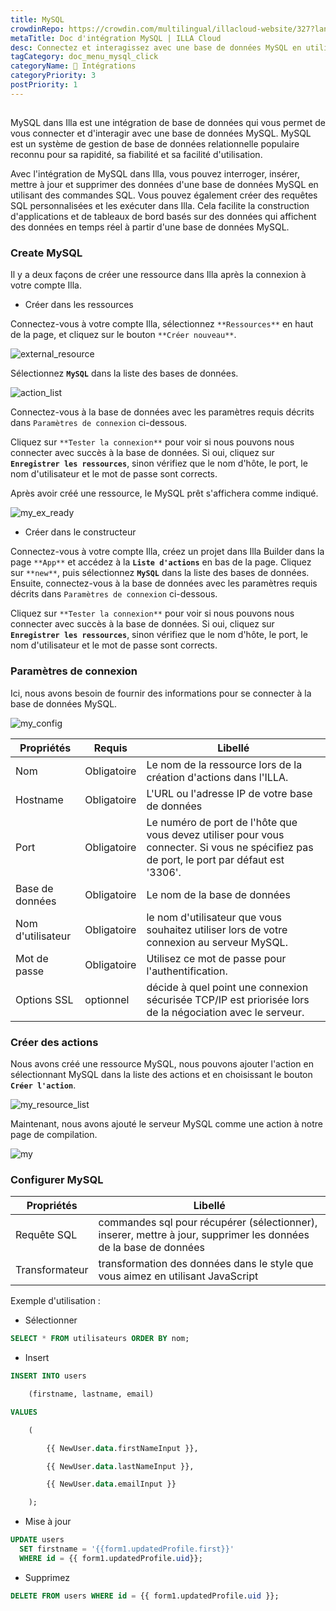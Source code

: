 ```yaml
---
title: MySQL
crowdinRepo: https://crowdin.com/multilingual/illacloud-website/327?languages=fr&filter=basic&value=0
metaTitle: Doc d'intégration MySQL | ILLA Cloud
desc: Connectez et interagissez avec une base de données MySQL en utilisant ILLA Cloud. Créez des applications qui peuvent interroger, manipuler et visualiser des données. Automatiser et optimiser les flux de données.
tagCategory: doc_menu_mysql_click
categoryName: 🔨 Intégrations
categoryPriority: 3
postPriority: 1
---
```


## <h2 hidden>Qu'est-ce que MySQL ?</h2>

MySQL dans Illa est une intégration de base de données qui vous permet de vous connecter et d'interagir avec une base de données MySQL. MySQL est un système de gestion de base de données relationnelle populaire reconnu pour sa rapidité, sa fiabilité et sa facilité d'utilisation.

Avec l'intégration de MySQL dans Illa, vous pouvez interroger, insérer, mettre à jour et supprimer des données d'une base de données MySQL en utilisant des commandes SQL. Vous pouvez également créer des requêtes SQL personnalisées et les exécuter dans Illa. Cela facilite la construction d'applications et de tableaux de bord basés sur des données qui affichent des données en temps réel à partir d'une base de données MySQL.

### Create MySQL

Il y a deux façons de créer une ressource dans Illa après la connexion à votre compte Illa.

-   Créer dans les ressources

Connectez-vous à votre compte Illa, sélectionnez `**Ressources**` en haut de la page, et cliquez sur le bouton `**Créer nouveau**`.

![external_resource](https://cdn.illacloud.com/official-website/img/docs/external_resource.png)

Sélectionnez **`MySQL`** dans la liste des bases de données.

![action_list](https://cdn.illacloud.com/official-website/img/docs/action_list.png)

Connectez-vous à la base de données avec les paramètres requis décrits dans `Paramètres de connexion` ci-dessous.

Cliquez sur `**Tester la connexion**` pour voir si nous pouvons nous connecter avec succès à la base de données. Si oui, cliquez sur **`Enregistrer les ressources`**, sinon vérifiez que le nom d'hôte, le port, le nom d'utilisateur et le mot de passe sont corrects.

Après avoir créé une ressource, le MySQL prêt s'affichera comme indiqué.

![my_ex_ready](https://cdn.illacloud.com/official-website/img/docs/my_ex_ready.png)

-   Créer dans le constructeur

Connectez-vous à votre compte Illa, créez un projet dans Illa Builder dans la page `**App**` et accédez à la **`Liste d'actions`** en bas de la page. Cliquez sur `**new**`, puis sélectionnez **`MySQL`** dans la liste des bases de données. Ensuite, connectez-vous à la base de données avec les paramètres requis décrits dans `Paramètres de connexion` ci-dessous.

Cliquez sur `**Tester la connexion**` pour voir si nous pouvons nous connecter avec succès à la base de données. Si oui, cliquez sur **`Enregistrer les ressources`**, sinon vérifiez que le nom d'hôte, le port, le nom d'utilisateur et le mot de passe sont corrects.

### Paramètres de connexion

Ici, nous avons besoin de fournir des informations pour se connecter à la base de données MySQL.

![my_config](https://cdn.illacloud.com/official-website/img/docs/my_config.png)

| Propriétés           | Requis      | Libellé                                                                                                                                     |
| -------------------- | ----------- | ------------------------------------------------------------------------------------------------------------------------------------------- |
| Nom                  | Obligatoire | Le nom de la ressource lors de la création d'actions dans l'ILLA.                                                                           |
| Hostname             | Obligatoire | L'URL ou l'adresse IP de votre base de données                                                                                              |
| Port                 | Obligatoire | Le numéro de port de l'hôte que vous devez utiliser pour vous connecter. Si vous ne spécifiez pas de port, le port par défaut est '3306'.   |
| Base de données      | Obligatoire | Le nom de la base de données                                                                                                                |
| Nom d'utilisateur    | Obligatoire | le nom d'utilisateur que vous souhaitez utiliser lors de votre connexion au serveur MySQL.                                                  |
| Mot de passe         | Obligatoire | Utilisez ce mot de passe pour l'authentification.                                                                                           |
| Options SSL          | optionnel   | décide à quel point une connexion sécurisée TCP/IP est priorisée lors de la négociation avec le serveur.                                    |

### Créer des actions

Nous avons créé une ressource MySQL, nous pouvons ajouter l'action en sélectionnant MySQL dans la liste des actions et en choisissant le bouton **`Créer l'action`**.

![my_resource_list](https://cdn.illacloud.com/official-website/img/docs/my_resource_list.png)

Maintenant, nous avons ajouté le serveur MySQL comme une action à notre page de compilation.

![my](https://cdn.illacloud.com/official-website/img/docs/my.png)

### Configurer MySQL

| Propriétés     | Libellé                                                                                                          |
| -------------- | ---------------------------------------------------------------------------------------------------------------- |
| Requête SQL    | commandes sql pour récupérer (sélectionner), inserer, mettre à jour, supprimer les données de la base de données |
| Transformateur | transformation des données dans le style que vous aimez en utilisant JavaScript                                  |

Exemple d'utilisation :

-   Sélectionner

```sql
SELECT * FROM utilisateurs ORDER BY nom;
```

-   Insert

```sql
INSERT INTO users

	(firstname, lastname, email)

VALUES

	(

		{{ NewUser.data.firstNameInput }},

		{{ NewUser.data.lastNameInput }},

		{{ NewUser.data.emailInput }}

	);
```

-   Mise à jour

```sql
UPDATE users
  SET firstname = '{{form1.updatedProfile.first}}'
  WHERE id = {{ form1.updatedProfile.uid}};
```

-   Supprimez

```sql
DELETE FROM users WHERE id = {{ form1.updatedProfile.uid }};
```
